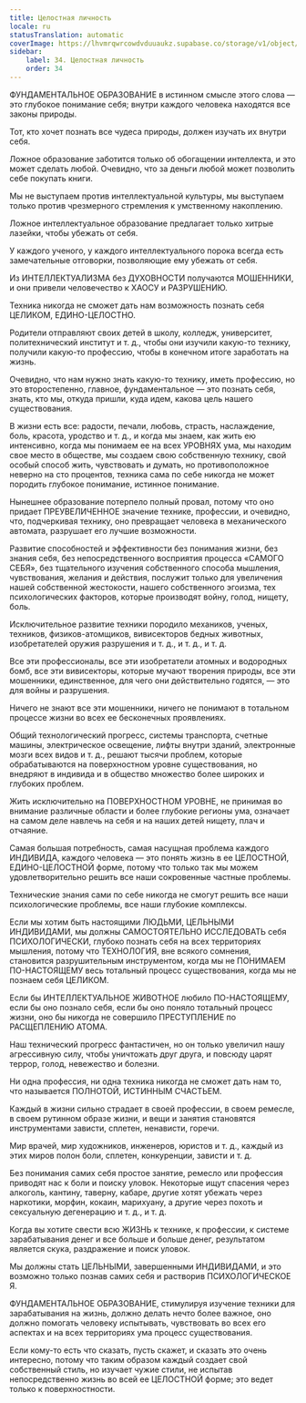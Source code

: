 ```yaml
---
title: Целостная личность
locale: ru
statusTranslation: automatic
coverImage: https://lhvmrqwrcowdvduuaukz.supabase.co/storage/v1/object/public/strapi-uploads/small_cover-educacion-fundamental.webp-2d51a7828a2b1309555be27f7e2a61a0.webp
sidebar:
    label: 34. Целостная личность
    order: 34
---
```

ФУНДАМЕНТАЛЬНОЕ ОБРАЗОВАНИЕ в истинном смысле этого слова — это глубокое понимание себя; внутри каждого человека находятся все законы природы.

Тот, кто хочет познать все чудеса природы, должен изучать их внутри себя.

Ложное образование заботится только об обогащении интеллекта, и это может сделать любой. Очевидно, что за деньги любой может позволить себе покупать книги.

Мы не выступаем против интеллектуальной культуры, мы выступаем только против чрезмерного стремления к умственному накоплению.

Ложное интеллектуальное образование предлагает только хитрые лазейки, чтобы убежать от себя.

У каждого ученого, у каждого интеллектуального порока всегда есть замечательные отговорки, позволяющие ему убежать от себя.

Из ИНТЕЛЛЕКТУАЛИЗМА без ДУХОВНОСТИ получаются МОШЕННИКИ, и они привели человечество к ХАОСУ и РАЗРУШЕНИЮ.

Техника никогда не сможет дать нам возможность познать себя ЦЕЛИКОМ, ЕДИНО-ЦЕЛОСТНО.

Родители отправляют своих детей в школу, колледж, университет, политехнический институт и т. д., чтобы они изучили какую-то технику, получили какую-то профессию, чтобы в конечном итоге заработать на жизнь.

Очевидно, что нам нужно знать какую-то технику, иметь профессию, но это второстепенно, главное, фундаментальное — это познать себя, знать, кто мы, откуда пришли, куда идем, какова цель нашего существования.

В жизни есть все: радости, печали, любовь, страсть, наслаждение, боль, красота, уродство и т. д., и когда мы знаем, как жить ею интенсивно, когда мы понимаем ее на всех УРОВНЯХ ума, мы находим свое место в обществе, мы создаем свою собственную технику, свой особый способ жить, чувствовать и думать, но противоположное неверно на сто процентов, техника сама по себе никогда не может породить глубокое понимание, истинное понимание.

Нынешнее образование потерпело полный провал, потому что оно придает ПРЕУВЕЛИЧЕННОЕ значение технике, профессии, и очевидно, что, подчеркивая технику, оно превращает человека в механического автомата, разрушает его лучшие возможности.

Развитие способностей и эффективности без понимания жизни, без знания себя, без непосредственного восприятия процесса «САМОГО СЕБЯ», без тщательного изучения собственного способа мышления, чувствования, желания и действия, послужит только для увеличения нашей собственной жестокости, нашего собственного эгоизма, тех психологических факторов, которые производят войну, голод, нищету, боль.

Исключительное развитие техники породило механиков, ученых, техников, физиков-атомщиков, вивисекторов бедных животных, изобретателей оружия разрушения и т. д., и т. д., и т. д.

Все эти профессионалы, все эти изобретатели атомных и водородных бомб, все эти вивисекторы, которые мучают творения природы, все эти мошенники, единственное, для чего они действительно годятся, — это для войны и разрушения.

Ничего не знают все эти мошенники, ничего не понимают в тотальном процессе жизни во всех ее бесконечных проявлениях.

Общий технологический прогресс, системы транспорта, счетные машины, электрическое освещение, лифты внутри зданий, электронные мозги всех видов и т. д., решают тысячи проблем, которые обрабатываются на поверхностном уровне существования, но внедряют в индивида и в общество множество более широких и глубоких проблем.

Жить исключительно на ПОВЕРХНОСТНОМ УРОВНЕ, не принимая во внимание различные области и более глубокие регионы ума, означает на самом деле навлечь на себя и на наших детей нищету, плач и отчаяние.

Самая большая потребность, самая насущная проблема каждого ИНДИВИДА, каждого человека — это понять жизнь в ее ЦЕЛОСТНОЙ, ЕДИНО-ЦЕЛОСТНОЙ форме, потому что только так мы можем удовлетворительно решить все наши сокровенные частные проблемы.

Технические знания сами по себе никогда не смогут решить все наши психологические проблемы, все наши глубокие комплексы.

Если мы хотим быть настоящими ЛЮДЬМИ, ЦЕЛЬНЫМИ ИНДИВИДАМИ, мы должны САМОСТОЯТЕЛЬНО ИССЛЕДОВАТЬ себя ПСИХОЛОГИЧЕСКИ, глубоко познать себя на всех территориях мышления, потому что ТЕХНОЛОГИЯ, вне всякого сомнения, становится разрушительным инструментом, когда мы не ПОНИМАЕМ ПО-НАСТОЯЩЕМУ весь тотальный процесс существования, когда мы не познаем себя ЦЕЛИКОМ.

Если бы ИНТЕЛЛЕКТУАЛЬНОЕ ЖИВОТНОЕ любило ПО-НАСТОЯЩЕМУ, если бы оно познало себя, если бы оно поняло тотальный процесс жизни, оно бы никогда не совершило ПРЕСТУПЛЕНИЕ по РАСЩЕПЛЕНИЮ АТОМА.

Наш технический прогресс фантастичен, но он только увеличил нашу агрессивную силу, чтобы уничтожать друг друга, и повсюду царят террор, голод, невежество и болезни.

Ни одна профессия, ни одна техника никогда не сможет дать нам то, что называется ПОЛНОТОЙ, ИСТИННЫМ СЧАСТЬЕМ.

Каждый в жизни сильно страдает в своей профессии, в своем ремесле, в своем рутинном образе жизни, и вещи и занятия становятся инструментами зависти, сплетен, ненависти, горечи.

Мир врачей, мир художников, инженеров, юристов и т. д., каждый из этих миров полон боли, сплетен, конкуренции, зависти и т. д.

Без понимания самих себя простое занятие, ремесло или профессия приводят нас к боли и поиску уловок. Некоторые ищут спасения через алкоголь, кантину, таверну, кабаре, другие хотят убежать через наркотики, морфин, кокаин, марихуану, а другие через похоть и сексуальную дегенерацию и т. д., и т. д.

Когда вы хотите свести всю ЖИЗНЬ к технике, к профессии, к системе зарабатывания денег и все больше и больше денег, результатом является скука, раздражение и поиск уловок.

Мы должны стать ЦЕЛЬНЫМИ, завершенными ИНДИВИДАМИ, и это возможно только познав самих себя и растворив ПСИХОЛОГИЧЕСКОЕ Я.

ФУНДАМЕНТАЛЬНОЕ ОБРАЗОВАНИЕ, стимулируя изучение техники для зарабатывания на жизнь, должно делать нечто более важное, оно должно помогать человеку испытывать, чувствовать во всех его аспектах и ​​на всех территориях ума процесс существования.

Если кому-то есть что сказать, пусть скажет, и сказать это очень интересно, потому что таким образом каждый создает свой собственный стиль, но изучает чужие стили, не испытав непосредственно жизнь во всей ее ЦЕЛОСТНОЙ форме; это ведет только к поверхностности.

